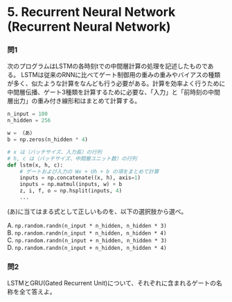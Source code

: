 # 5. Recurrent Neural Network (Recurrent Neural Network)

### 問1

次のプログラムはLSTMの各時刻tでの中間層計算の処理を記述したものである。
LSTMは従来のRNNに比べてゲート制御用の重みの重みやバイアスの種類が多く、似たような計算をなんども行う必要がある。計算を効率よく行うために中間層伝播、ゲート3種類を計算するために必要な、「入力」と「前時刻の中間層出力」の重み付き線形和はまとめて計算する。

```python
n_input = 100  
n_hidden = 256

w = （あ）  
b = np.zeros(n_hidden * 4)

# x は（バッチサイズ、入力長）の行列  
# h, c は（バッチサイズ、中間層ユニット数）の行列  
def lstm(x, h, c):  
    # ゲートおよび入力の Wx + Uh + b の項をまとめて計算  
    inputs = np.concatenate((x, h), axis=1)  
    inputs = np.matmul(inputs, w) + b  
    z, i, f, o = np.hsplit(inputs, 4)  
    ...
```
(あ)に当てはまる式として正しいものを、以下の選択肢から選べ。

A. `np.random.randn(n_input * n_hidden, n_hidden * 3)`  
B. `np.random.randn(n_input * n_hidden, n_hidden * 4)`  
C. `np.random.randn(n_input + n_hidden, n_hidden * 3)`  
D. `np.random.randn(n_input + n_hidden, n_hidden * 4)`

### 問2

LSTMとGRU(Gated Recurrent Unit)について、それぞれに含まれるゲートの名称を全て答えよ。
